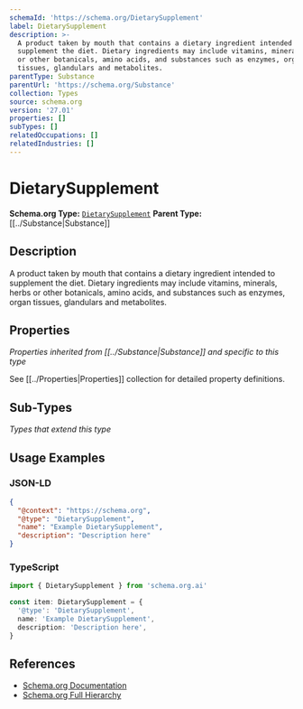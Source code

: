 ```yaml
---
schemaId: 'https://schema.org/DietarySupplement'
label: DietarySupplement
description: >-
  A product taken by mouth that contains a dietary ingredient intended to
  supplement the diet. Dietary ingredients may include vitamins, minerals, herbs
  or other botanicals, amino acids, and substances such as enzymes, organ
  tissues, glandulars and metabolites.
parentType: Substance
parentUrl: 'https://schema.org/Substance'
collection: Types
source: schema.org
version: '27.01'
properties: []
subTypes: []
relatedOccupations: []
relatedIndustries: []
---
```

# DietarySupplement

**Schema.org Type:** [`DietarySupplement`](https://schema.org/DietarySupplement)
**Parent Type:** [[../Substance|Substance]]

## Description

A product taken by mouth that contains a dietary ingredient intended to supplement the diet. Dietary ingredients may include vitamins, minerals, herbs or other botanicals, amino acids, and substances such as enzymes, organ tissues, glandulars and metabolites.

## Properties

*Properties inherited from [[../Substance|Substance]] and specific to this type*

See [[../Properties|Properties]] collection for detailed property definitions.

## Sub-Types

*Types that extend this type*

## Usage Examples

### JSON-LD

```json
{
  "@context": "https://schema.org",
  "@type": "DietarySupplement",
  "name": "Example DietarySupplement",
  "description": "Description here"
}
```

### TypeScript

```typescript
import { DietarySupplement } from 'schema.org.ai'

const item: DietarySupplement = {
  '@type': 'DietarySupplement',
  name: 'Example DietarySupplement',
  description: 'Description here',
}
```

## References

- [Schema.org Documentation](https://schema.org/DietarySupplement)
- [Schema.org Full Hierarchy](https://schema.org/docs/full.html)
